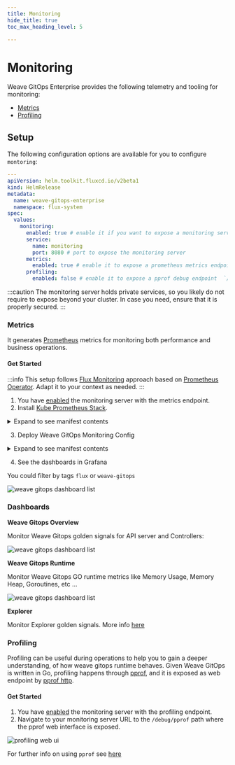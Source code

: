 ```yaml
---
title: Monitoring
hide_title: true
toc_max_heading_level: 5

---
```



# Monitoring <TierLabel tiers="Enterprise" />

Weave GitOps Enterprise provides the following telemetry and tooling for monitoring:
- [Metrics](#metrics)
- [Profiling](#profiling)

## Setup

The following configuration options are available for you to configure `montoring`:

```yaml
---
apiVersion: helm.toolkit.fluxcd.io/v2beta1
kind: HelmRelease
metadata:
  name: weave-gitops-enterprise
  namespace: flux-system
spec:
  values:
    monitoring:
      enabled: true # enable it if you want to expose a monitoring server
      service:
        name: monitoring
        port: 8080 # port to expose the monitoring server
      metrics:
        enabled: true # enable it to expose a prometheus metrics endpoint in `/metrics`
      profiling:
        enabled: false # enable it to expose a pprof debug endpoint  `/debug/pprof`
```

:::caution
The monitoring server holds private services, so you likely do not require to expose beyond your cluster. In
case you need, ensure that it is properly secured.
:::

### Metrics

It generates [Prometheus](https://prometheus.io/) metrics for monitoring both performance and business operations.

#### Get Started

:::info
This setup follows [Flux Monitoring](https://fluxcd.io/flux/monitoring/metrics/) approach based on [Prometheus Operator](https://prometheus-operator.dev/). Adapt it to your context as needed.
:::

1. You have [enabled](#setup) the monitoring server with the metrics endpoint.
2. Install [Kube Prometheus Stack](https://github.com/prometheus-community/helm-charts/tree/main/charts/kube-prometheus-stack).

<details><summary>Expand to see manifest contents</summary>

```yaml
apiVersion: source.toolkit.fluxcd.io/v1
kind: GitRepository
metadata:
  name: weave-gitops-quickstart
  namespace: flux-system
spec:
  interval: 10m0s
  ref:
    branch: main
  url: https://github.com/weaveworks/weave-gitops-quickstart
---
apiVersion: v1
kind: Namespace
metadata:
  name: monitoring
---
apiVersion: kustomize.toolkit.fluxcd.io/v1
kind: Kustomization
metadata:
  name: kube-prometheus-stack
  namespace: flux-system
spec:
  interval: 10m0s
  sourceRef:
    kind: GitRepository
    name: weave-gitops-quickstart
  path: ./monitoring/kube-prometheus-stack
  prune: true
  targetNamespace: monitoring
  wait: true
```

</details>

3. Deploy Weave GitOps Monitoring Config

<details><summary>Expand to see manifest contents</summary>

```yaml
apiVersion: kustomize.toolkit.fluxcd.io/v1
kind: Kustomization
metadata:
  name: monitoring-config
  namespace: flux-system
spec:
  interval: 10m0s
  sourceRef:
    kind: GitRepository
    name: weave-gitops-quickstart
  path: ./monitoring/weave-gitops
  dependsOn:
    - name: kube-prometheus-stack
  prune: true
  targetNamespace: monitoring
```

</details>

4. See the dashboards in Grafana

You could filter by tags `flux` or `weave-gitops`

![weave gitops dashboard list](imgs/monitoring-dashboard-list.png)

### Dashboards

**Weave Gitops Overview**

Monitor Weave Gitops golden signals for API server and Controllers:

![weave gitops dashboard list](imgs/monitoring-dashboard-overview.png)

**Weave Gitops Runtime**

Monitor Weave Gitops GO runtime metrics like Memory Usage, Memory Heap, Goroutines, etc ...

![weave gitops dashboard list](imgs/monitoring-dashboard-runtime.png)

**Explorer**

Monitor Explorer golden signals. More info [here](../../explorer/operations#monitoring)

### Profiling

Profiling can be useful during operations to help you to gain a deeper understanding, of how weave gitops runtime behaves.
Given Weave GitOps is written in Go, profiling happens through [pprof](https://pkg.go.dev/runtime/pprof), and it is
exposed as web endpoint by [pprof http](https://pkg.go.dev/net/http/pprof).


#### Get Started

1. You have [enabled](#setup) the monitoring server with the profiling endpoint.
2. Navigate to your monitoring server URL to the `/debug/pprof` path where the pprof web interface is exposed.

![profiling web ui](imgs/profiling-pprof-web-ui.png)

For further info on using `pprof` see [here](https://github.com/google/pprof/blob/main/doc/README.md)

